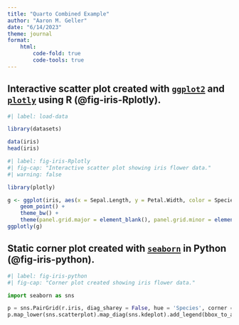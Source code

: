 ```yaml
---
title: "Quarto Combined Example"
author: "Aaron M. Geller"
date: "6/14/2023"
theme: journal
format:
    html:
        code-fold: true
        code-tools: true
---
```


## Interactive scatter plot created with [`ggplot2`](https://ggplot2.tidyverse.org/) and [`plotly`](https://plotly.com/ggplot2/) using R (@fig-iris-Rplotly).

```r
#| label: load-data

library(datasets)

data(iris)
head(iris)
```


```r
#| label: fig-iris-Rplotly
#| fig-cap: "Interactive scatter plot showing iris flower data."
#| warning: false

library(plotly)

g <- ggplot(iris, aes(x = Sepal.Length, y = Petal.Width, color = Species)) + 
    geom_point() + 
    theme_bw() + 
    theme(panel.grid.major = element_blank(), panel.grid.minor = element_blank()) 
ggplotly(g)
```


## Static corner plot created with  [`seaborn`](https://seaborn.pydata.org/) in Python (@fig-iris-python).


```python
#| label: fig-iris-python
#| fig-cap: "Corner plot created showing iris flower data."

import seaborn as sns

p = sns.PairGrid(r.iris, diag_sharey = False, hue = 'Species', corner = True)
p.map_lower(sns.scatterplot).map_diag(sns.kdeplot).add_legend(bbox_to_anchor = (0.6, 0.6))
```

